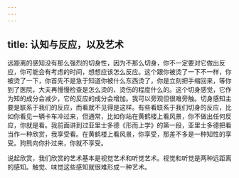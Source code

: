 ```yaml
---
---
---
```

title: 认知与反应，以及艺术
---




远距离的感知没有那么强烈的切身性，因为不那么切身，你不一定要对它做出反应，你可能会有考虑的时间，想想应该怎么反应。这个跟你被烫了一下不一样，你被烫了一下，你首先不是急于知道你被什么东西烫了，你是立刻把手缩回来，等你到了医院，大夫再慢慢检查是怎么烫的、烫伤的程度什么的。这个切身感觉，它作为知的成分会减少，它的反应的成分会增加。我可以旁观但很难旁触。切身感知主要是联系于我们的反应，而看就不见得是这样。有些看联系于我们切身的反应，比如你看见一辆卡车冲过来，但通常，比如你站在黄鹤楼上看风景，你不做出任何反应，你就是看。我前面讲到过亚里士多德《形而上学》的第一段，亚里士多德把看当作一种欣赏，我享受看。在黄鹤楼上看风景，你享受，那差不多是一种知性的享受。狗熊向你扑过来，你就不享受。

说起欣赏，我们欣赏的艺术基本是视觉艺术和听觉艺术。视觉和听觉是两种远距离的感知。触觉、味觉这些感知就很难形成一种艺术。